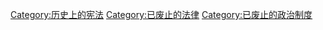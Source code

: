 [[Category:历史上的宪法|Category:历史上的宪法]]
[[Category:已废止的法律|Category:已废止的法律]]
[[Category:已废止的政治制度|Category:已废止的政治制度]]